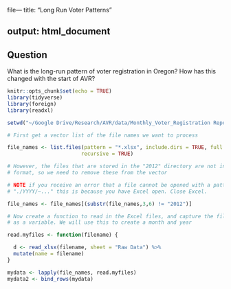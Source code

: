 file---
title: "Long Run Voter Patterns"

output: html_document
---
## Question
What is the long-run pattern of voter registration in Oregon? How has this changed with the start of AVR?
```r
knitr::opts_chunk$set(echo = TRUE)
library(tidyverse)
library(foreign)
library(readxl)
```


```r
setwd("~/Google Drive/Research/AVR/data/Monthly_Voter_Registration Reports/xlsx_Versions_by_Year/")

# First get a vector list of the file names we want to process

file_names <- list.files(pattern = "*.xlsx", include.dirs = TRUE, full.names = TRUE,
                        recursive = TRUE)

# However, the files that are stored in the "2012" directory are not in a compatible
# format, so we need to remove these from the vector

# NOTE if you receive an error that a file cannot be opened with a pattern
# "./YYYY/~..." this is because you have Excel open. Close Excel.

file_names <- file_names[(substr(file_names,3,6) != "2012")]

# Now create a function to read in the Excel files, and capture the filename 
# as a variable. We will use this to create a month and year 

read.myfiles <- function(filename) {

  d <- read_xlsx(filename, sheet = "Raw Data") %>% 
  mutate(name = filename)
}

mydata <- lapply(file_names, read.myfiles)
mydata2 <- bind_rows(mydata)


```
